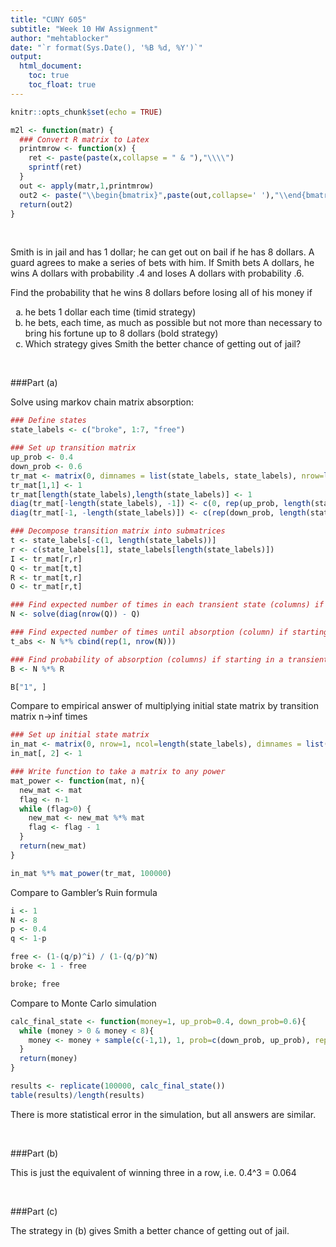 ---
title: "CUNY 605"
subtitle: "Week 10 HW Assignment"
author: "mehtablocker"
date: "`r format(Sys.Date(), '%B %d, %Y')`"
output:
  html_document:
    toc: true
    toc_float: true
---

<style type="text/css">
h3 {
  color: DarkBlue;
}
</style>

```{r setup, include=FALSE}
knitr::opts_chunk$set(echo = TRUE)

m2l <- function(matr) {
  ### Convert R matrix to Latex
  printmrow <- function(x) {
    ret <- paste(paste(x,collapse = " & "),"\\\\")
    sprintf(ret)
  }
  out <- apply(matr,1,printmrow)
  out2 <- paste("\\begin{bmatrix}",paste(out,collapse=' '),"\\end{bmatrix}")
  return(out2)
}
```

<br>

Smith is in jail and has 1 dollar; he can get out on bail if he has 8 dollars. A guard agrees to make a series of bets with him. If Smith bets A dollars, he wins A dollars with probability .4 and loses A dollars with probability .6. 
 
Find the probability that he wins 8 dollars before losing all of his money if 
 
 
(a) he bets 1 dollar each time (timid strategy)
(b) he bets, each time, as much as possible but not more than necessary to bring his fortune up to 8 dollars (bold strategy)
(c) Which strategy gives Smith the better chance of getting out of jail?

<br>

###Part (a)

Solve using markov chain matrix absorption:

```{r mcm}
### Define states
state_labels <- c("broke", 1:7, "free")

### Set up transition matrix
up_prob <- 0.4
down_prob <- 0.6
tr_mat <- matrix(0, dimnames = list(state_labels, state_labels), nrow=length(state_labels), ncol=length(state_labels))
tr_mat[1,1] <- 1
tr_mat[length(state_labels),length(state_labels)] <- 1
diag(tr_mat[-length(state_labels), -1]) <- c(0, rep(up_prob, length(state_labels)-2))
diag(tr_mat[-1, -length(state_labels)]) <- c(rep(down_prob, length(state_labels)-2), 0)

### Decompose transition matrix into submatrices
t <- state_labels[-c(1, length(state_labels))]
r <- c(state_labels[1], state_labels[length(state_labels)])
I <- tr_mat[r,r]
Q <- tr_mat[t,t]
R <- tr_mat[t,r]
O <- tr_mat[r,t]

### Find expected number of times in each transient state (columns) if starting in a transient state (rows)
N <- solve(diag(nrow(Q)) - Q)

### Find expected number of times until absorption (column) if starting in a transient state (rows)
t_abs <- N %*% cbind(rep(1, nrow(N)))

### Find probability of absorption (columns) if starting in a transient state (rows)
B <- N %*% R

B["1", ]
```

Compare to empirical answer of multiplying initial state matrix by transition matrix n->inf times

```{r emp}
### Set up initial state matrix
in_mat <- matrix(0, nrow=1, ncol=length(state_labels), dimnames = list("initial", state_labels))
in_mat[, 2] <- 1

### Write function to take a matrix to any power
mat_power <- function(mat, n){
  new_mat <- mat
  flag <- n-1
  while (flag>0) {
    new_mat <- new_mat %*% mat
    flag <- flag - 1
  }
  return(new_mat)
}

in_mat %*% mat_power(tr_mat, 100000)

```

Compare to Gambler's Ruin formula

```{r gr}
i <- 1
N <- 8
p <- 0.4
q <- 1-p

free <- (1-(q/p)^i) / (1-(q/p)^N)
broke <- 1 - free

broke; free
```

Compare to Monte Carlo simulation

```{r monte}
calc_final_state <- function(money=1, up_prob=0.4, down_prob=0.6){
  while (money > 0 & money < 8){
    money <- money + sample(c(-1,1), 1, prob=c(down_prob, up_prob), replace=T)
  }
  return(money)
}

results <- replicate(100000, calc_final_state())
table(results)/length(results)

```

There is more statistical error in the simulation, but all answers are similar.

<br>

###Part (b)

This is just the equivalent of winning three in a row, i.e. 0.4^3 = 0.064

<br>

###Part (c)

The strategy in (b) gives Smith a better chance of getting out of jail.
